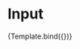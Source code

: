 <!--- InputBox.stories.mdx -->


<Meta title="Atoms/Input" component={InputBox} />

# Input 

<!--- This is your Story template function, shown here in React -->


<Story name="Default" args={{}}>
  {Template.bind({})}
</Story>
